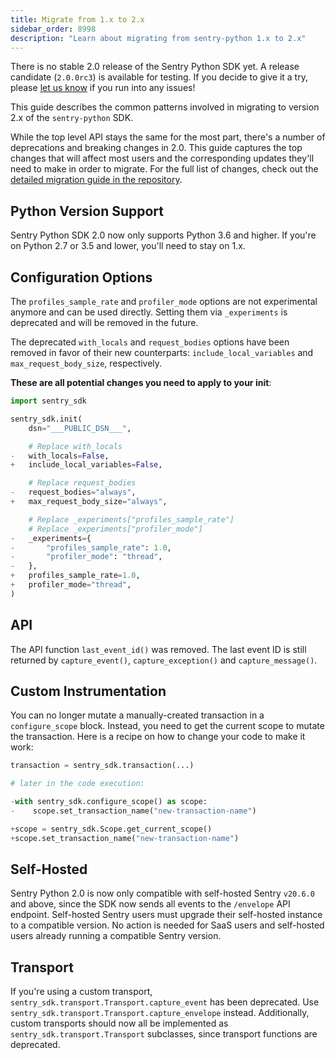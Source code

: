 ```yaml
---
title: Migrate from 1.x to 2.x
sidebar_order: 8998
description: "Learn about migrating from sentry-python 1.x to 2.x"
---
```


<Note>

There is no stable 2.0 release of the Sentry Python SDK yet. A release candidate (`2.0.0rc3`) is available for testing. If you decide to give it a try, please [let us know](https://github.com/getsentry/sentry-python/issues) if you run into any issues!

</Note>

This guide describes the common patterns involved in migrating to version 2.x of the `sentry-python` SDK.

While the top level API stays the same for the most part, there's a number of deprecations and breaking changes in 2.0. This guide captures the top changes that will affect most users and the corresponding updates they'll need to make in order to migrate. For the full list of changes, check out the [detailed migration guide in the repository](https://github.com/getsentry/sentry-python/blob/sentry-sdk-2.0/MIGRATION_GUIDE.md).

## Python Version Support

Sentry Python SDK 2.0 now only supports Python 3.6 and higher. If you're on Python 2.7 or 3.5 and lower, you'll need to stay on 1.x.

## Configuration Options

The `profiles_sample_rate` and `profiler_mode` options are not experimental anymore and can be used directly. Setting them via `_experiments` is deprecated and will be removed in the future.

The deprecated `with_locals` and `request_bodies` options have been removed in favor of their new counterparts: `include_local_variables` and `max_request_body_size`, respectively.

**These are all potential changes you need to apply to your init**:

<SignInNote />

```python diff
import sentry_sdk

sentry_sdk.init(
    dsn="___PUBLIC_DSN___",

    # Replace with_locals
-   with_locals=False,
+   include_local_variables=False,

    # Replace request_bodies
-   request_bodies="always",
+   max_request_body_size="always",

    # Replace _experiments["profiles_sample_rate"]
    # Replace _experiments["profiler_mode"]
-   _experiments={
-       "profiles_sample_rate": 1.0,
-       "profiler_mode": "thread",
-   },
+   profiles_sample_rate=1.0,
+   profiler_mode="thread",
)
```

## API

The API function `last_event_id()` was removed. The last event ID is still returned by `capture_event()`, `capture_exception()` and `capture_message()`.

## Custom Instrumentation

You can no longer mutate a manually-created transaction in a `configure_scope` block. Instead, you need to get the current scope to mutate the transaction. Here is a recipe on how to change your code to make it work:

<SignInNote />

```python diff
transaction = sentry_sdk.transaction(...)

# later in the code execution:

-with sentry_sdk.configure_scope() as scope:
-    scope.set_transaction_name("new-transaction-name")

+scope = sentry_sdk.Scope.get_current_scope()
+scope.set_transaction_name("new-transaction-name")

```

## Self-Hosted

Sentry Python 2.0 is now only compatible with self-hosted Sentry `v20.6.0` and above, since the SDK now sends all events to the `/envelope` API endpoint. Self-hosted Sentry users must upgrade their self-hosted instance to a compatible version. No action is needed for SaaS users and self-hosted users already running a compatible Sentry version.

## Transport

If you're using a custom transport, `sentry_sdk.transport.Transport.capture_event` has been deprecated. Use `sentry_sdk.transport.Transport.capture_envelope` instead. Additionally, custom transports should now all be implemented as `sentry_sdk.transport.Transport` subclasses, since transport functions are deprecated.

